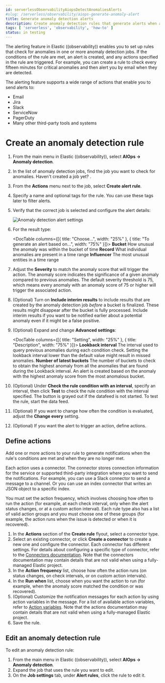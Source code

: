 ```yaml
---
id: serverlessObservabilityAiopsDetectAnomaliesAlerts
#slug: /serverless/observability/aiops-generate-anomaly-alert
title: Generate anomaly detection alerts
description: Create anomaly detection rules that generate alerts when anomalies match specific conditions.
tags: [ 'serverless', 'observability', 'how-to' ]
status: in testing
---
```


<DocCallOut template="beta" />

<DocBadge template="technical preview" />
The alerting feature in Elastic ((observability)) enables you to set up rules that check for anomalies in one or more anomaly detection jobs.
If the conditions of the rule are met, an alert is created, and any actions specified in the rule are triggered.
For example, you can create a rule to check every fifteen minutes for critical anomalies and then alert you by email when they are detected.

The alerting feature supports a wide range of actions that enable you to send alerts to:

* Email
* Jira
* Slack
* ServiceNow
* PagerDuty
* Many other third-party tools and systems

# Create an anomaly detection rule

1. From the main menu in Elastic ((observability)), select **AIOps -> Anomaly detection**.
1. In the list of anomaly detection jobs, find the job you want to check for anomalies.
Haven't created a job yet? <DocLink id="serverlessObservabilityAiopsDetectAnomalies" text="Create one now" />.
1. From the **Actions** menu next to the job, select **Create alert rule**.
1. Specify a name and optional tags for the rule. You can use these tags later to filter alerts.
1. Verify that the correct job is selected and configure the alert details:

    ![Anomaly detection alert settings ](../images/anomaly-detection-alert.png)

1. For the result type:

    <DocTable columns={[{ title:  "Choose...", width: "25%" }, { title:  "To generate an alert based on...", width: "75%"  }]}>
        <DocRow>
            <DocCell>**Bucket**</DocCell>
            <DocCell>How unusual the anomaly was within the bucket of time</DocCell>
        </DocRow>
        <DocRow>
            <DocCell>**Record**</DocCell>
            <DocCell>What individual anomalies are present in a time range</DocCell>
        </DocRow>
        <DocRow>
            <DocCell>**Influencer**</DocCell>
            <DocCell>The most unusual entities in a time range</DocCell>
        </DocRow>
    </DocTable>

1. Adjust the **Severity** to match the anomaly score that will trigger the action.
The anomaly score indicates the significance of a given anomaly compared to previous anomalies.
The default severity threshold is 75, which means every anomaly with an anomaly score of 75 or higher will trigger the associated action.

1. (Optional) Turn on **Include interim results** to include results that are created by the anomaly detection job _before_ a bucket is finalized. These results might disappear after the bucket is fully processed.
Include interim results if you want to be notified earlier about a potential anomaly even if it might be a false positive.

1. (Optional) Expand and change **Advanced settings**:

    <DocTable columns={[{ title: "Setting", width: "25%" }, { title: "Description", width: "75%" }]}>
        <DocRow>
            <DocCell>**Lookback interval**</DocCell>
            <DocCell>The interval used to query previous anomalies during each condition check. Setting the lookback interval lower than the default value might result in missed anomalies.</DocCell>
        </DocRow>
        <DocRow>
            <DocCell>**Number of latest buckets**</DocCell>
            <DocCell>The number of buckets to check to obtain the highest anomaly from all the anomalies that are found during the Lookback interval. An alert is created based on the anomaly with the highest anomaly score from the most anomalous bucket.</DocCell>
        </DocRow>
    </DocTable>
1. (Optional) Under **Check the rule condition with an interval**, specify an interval, then click **Test** to check the rule condition with the interval specified.
The button is grayed out if the datafeed is not started.
To test the rule, start the data feed.
1. (Optional) If you want to change how often the condition is evaluated, adjust the **Change every** setting.
1. (Optional) If you want the alert to trigger an action, define actions.

## Define actions

Add one or more actions to your rule to generate notifications when the rule's conditions are met and when they are no longer met.

Each action uses a connector.
The connector stores connection information for the service or supported third-party integration where you want to send the notifications.
For example, you can use a Slack connector to send a message to a channel.
Or you can use an index connector that writes an JSON object to a specific index.

You must set the action frequency, which involves choosing how often to run the action (for example, at each check interval, only when the alert status changes, or at a custom action interval). Each rule type also has a list of valid action groups and you must choose one of these groups (for example, the action runs when the issue is detected or when it is recovered).

1. In the **Actions** section of the **Create rule** flyout, select a connector type.
1. Select an existing connector, or click **Create a connector** to create a new one and configure the connector.
Each connector has different settings.
For details about configuring a specific type of connector, refer to the [Connectors documentation](((kibana-ref))/action-types.html).
Note that the connectors documentation may contain details that are not valid when using a fully-managed Elastic project.
1. In the  **Action frequency** list, choose how often the action runs (on status changes, on check intervals, or on custom action intervals).
1. In the **Run when** list, choose when you want the action to run (for example, when the anomaly score matched the condition or was recovered).
1. (Optional) Customize the notification messages for each action by using action variables in the message.
For a list of available action variables, refer to [Action variables](((ml-docs))/ml-configuring-alerts.html#action-variables.html).
Note that the actions documentation may contain details that are not valid when using a fully-managed Elastic project.
1. Save the rule.

## Edit an anomaly detection rule

To edit an anomaly detection rule:

1. From the main menu in Elastic ((observability)), select **AIOps -> Anomaly detection**.
1. Expand the job that uses the rule you want to edit.
1. On the **Job settings** tab, under **Alert rules**, click the rule to edit it.
